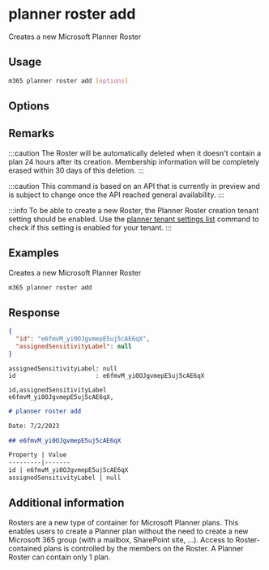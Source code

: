 
# planner roster add

Creates a new Microsoft Planner Roster

## Usage

```sh
m365 planner roster add [options]
```

## Options

<Global />

## Remarks

:::caution
The Roster will be automatically deleted when it doesn't contain a plan 24 hours after its creation. Membership information will be completely erased within 30 days of this deletion.
:::

:::caution
This command is based on an API that is currently in preview and is subject to change once the API reached general availability.
:::

:::info
To be able to create a new Roster, the Planner Roster creation tenant setting should be enabled. Use the [planner tenant settings list](../tenant/tenant-settings-list.mdx) command to check if this setting is enabled for your tenant.
:::

## Examples

Creates a new Microsoft Planner Roster

```sh
m365 planner roster add
```

## Response

<Tabs>
  <TabItem value="JSON">

  ```json
  {
    "id": "e6fmvM_yi0OJgvmepE5uj5cAE6qX",
    "assignedSensitivityLabel": null
  }
  ```

  </TabItem>
  <TabItem value="Text">

  ```text
  assignedSensitivityLabel: null
  id                      : e6fmvM_yi0OJgvmepE5uj5cAE6qX
  ```

  </TabItem>
  <TabItem value="CSV">

  ```csv
  id,assignedSensitivityLabel
  e6fmvM_yi0OJgvmepE5uj5cAE6qX,
  ```

  </TabItem>
  <TabItem value="Markdown">

  ```md
  # planner roster add

  Date: 7/2/2023

  ## e6fmvM_yi0OJgvmepE5uj5cAE6qX

  Property | Value
  ---------|-------
  id | e6fmvM_yi0OJgvmepE5uj5cAE6qX
  assignedSensitivityLabel | null
  ```

  </TabItem>
</Tabs>

## Additional information
Rosters are a new type of container for Microsoft Planner plans. This enables users to create a Planner plan without the need to create a new Microsoft 365 group (with a mailbox, SharePoint site, ...). Access to Roster-contained plans is controlled by the members on the Roster. A Planner Roster can contain only 1 plan.
